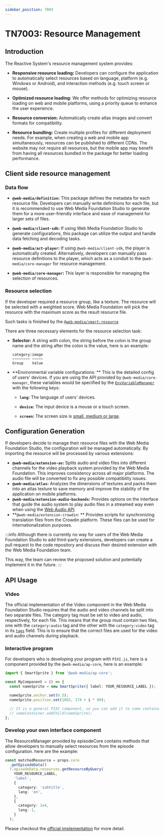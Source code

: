```yaml
---
sidebar_position: 7003
---
```


# TN7003: Resource Management

## Introduction

The Reactive System's resource management system provides:

- **Responsive resource loading:** Developers can configure the application to
  automatically select resources based on language, platform (e.g. Windows or
  Android), and interaction methods (e.g. touch screen or mouse).

- **Optimized resource loading:** We offer methods for optimizing resource
  loading on web and mobile platforms, using a priority queue to enhance the
  user experience.

- **Resource conversion:** Automatically create atlas images and convert formats
  for compatibility.

- **Resource bundling:** Create multiple profiles for different deployment
  needs. For example, when creating a web and mobile app simultaneously,
  resources can be published to different CDNs. The website may not require all
  resources, but the mobile app may benefit from having all resources bundled in
  the package for better loading performance.

## Client side resource management

### Data flow

- **`@web-media/definition`:** This package defines the metadata for each
  resource file. Developers can manually write definitions for each file, but it
  is recommended to use Web Media Foundation Studio to generate them for a more
  user-friendly interface and ease of management for larger sets of files.

- **`@web-media/client-sdk`:** If using Web Media Foundation Studio to generate
  configurations, this package can utilize the output and handle data fetching
  and decoding tasks.

- **`@web-media/act-player`:** If using `@web-media/client-sdk`, the player is
  automatically created. Alternatively, developers can manually pass resource
  definitions to the player, which acts as a conduit to the
  `@web-media/core-manager` for resource management.

- **`@web-media/core-manager`:** This layer is responsible for managing the
  selection of resources.

### Resource selection

If the developer required a resource group, like a texture. The resource will be
selected with a weighted score. Web Media Foundation will pick the resource with the
maximum score as the result resource file.

Such tasks is finished by the [`@web-media/smart-resource`](/api/smart-resource/function/calculateResourceScore)

There are three necessary elements for the resource selection task:

- **Selector:** A string with colon, the string before the colon is the group
  name and the string after the colon is the value, here is an example:

  ```
  category:image
  ~~~~~~~~ ~~~~~
  Group    Value
  ```

- **Environmental variable configurations: ** This is the detailed config of
  users' devices. If you are using the API provided by `@web-media/core-manager`,
  these variables would be specified by the [`EnvVariableManager`](https://github.com/Web-Media-Foundation/infrastructure/blob/a391b0dfbc42a8ccffcec6404dc3e86bb019f12f/packages/core-manager/src/manager/envVariable/EnvVariableManager.ts)
  with the following keys:

  - **`lang`:** The language of users' devices.

  - **`device`:** The input device is a mouse or a touch screen.

  - **`screen`:** The screen size is [small, medium or large](https://github.com/Web-Media-Foundation/infrastructure/blob/a391b0dfbc42a8ccffcec6404dc3e86bb019f12f/packages/core-manager/src/manager/envVariable/utils/screenSize.ts#L1).

## Configuration Generation

If developers decide to manage their resource files with the Web Media Foundation Studio,
the configuration will be managed automatically. By importing the resource will
be processed by various extensions:

- **`@web-media/extension-av`:** Splits audio and video files into different
  channels for the video playback system provided by the Web Media Foundation. This
  improves consistency across all major platforms. The audio file will be
  converted to fix any possible compatibility issues.
- **`@web-media/atlas`:** Analyzes the dimensions of textures and packs them into
  an atlas texture to save memory and improve the stability of the application
  on mobile platforms.
- **`@web-media/extension-audio-backends`:** Provides options on the interface
  that guide the audio system to play audio files in a streamed way even when
  using the [Web Audio API](https://developer.mozilla.org/en-US/docs/Web/API/Web_Audio_API).
- **`@web-media/extension-crowdin`: ** Provides scripts for synchronizing
  translation files from the Crowdin platform. These files can be used for
  internationalization purposes.

:::info
Although there is currently no way for users of the Web Media Foundation Studio to add
third-party extensions, developers can create a pull request to the code
repository and discuss their desired extension with the Web Media Foundation team.

This way, the team can review the proposed solution and potentially implement
it in the future.
:::

## API Usage

### Video

The official implementation of the Video component in the Web Media Foundation Studio
requires that the audio and video channels be split into two separate files. The
category tag must be set to video and audio, respectively, for each file. This
means that the group must contain two files, one with the `category:audio` tag
and the other with the `category:video` tag in its [`tags`](/api/definitions/interface/IResourceFile#tags)
field. This is to ensure that the correct files are used for the video and audio
channels during playback.

### Interactive program

For developers who is developing your program with `PIXI.js`, here is a
component provided by the `@web-media/ap-core`, here is an example:

```ts
import { SmartSprite } from '@web-media/ap-core';

const MyComponent = () => {
  const nameSprite = new SmartSprite({ label: YOUR_RESOURCE_LABEL });

  nameSprite.anchor.set(0.5);
  nameSprite.position.set(1082, 174 + i * 80);

  // It is a general PIXI component, so you can add it to some container.
  // someContainer.addChild(nameSprite);
};
```

### Develop your own interface component

The ResourceManager provided by episodeCore contains methods that allow
developers to manually select resources from the episode configuration. here are
the example:

```ts
const matchedResource = props.core
  .getEpisodeData()
  ?.episodeData.resources.getResourceByQuery(
    YOUR_RESOURCE_LABEL,
    'label',
    {
      category: 'subtitle',
      lang: 'en',
    },
    {
      category: 1e4,
      lang: 1,
    }
  );
```

Please checkout the [official implementation](https://github.com/Web-Media-Foundation/infrastructure/blob/feb76e968128289ccde3782dea390e7decc766a1/packages/act-player/src/components/Stage/Video.tsx#L228-L299)
for more detail.
